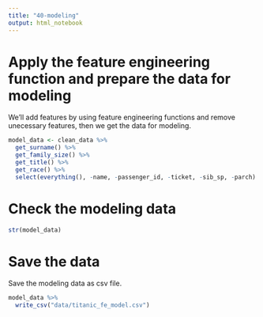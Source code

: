 ```yaml
---
title: "40-modeling"
output: html_notebook
---
```


# Apply the feature engineering function and prepare the data for modeling

We'll add features by using feature engineering functions and remove unecessary features, then we get the data for modeling.

```r
model_data <- clean_data %>% 
  get_surname() %>% 
  get_family_size() %>% 
  get_title() %>% 
  get_race() %>% 
  select(everything(), -name, -passenger_id, -ticket, -sib_sp, -parch)
```

# Check the modeling data

```r
str(model_data)
```

# Save the data

Save the modeling data as csv file.

```r
model_data %>% 
  write_csv("data/titanic_fe_model.csv")
```

